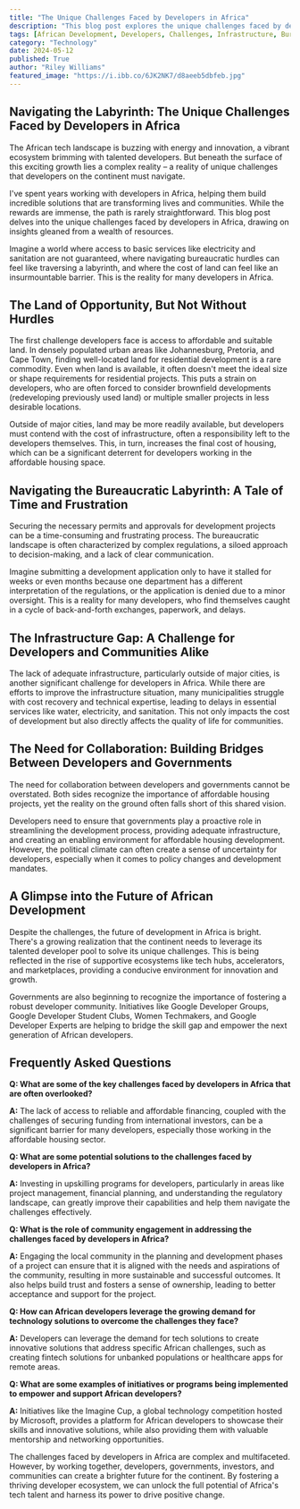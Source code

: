 ```yaml
---
title: "The Unique Challenges Faced by Developers in Africa"
description: "This blog post explores the unique challenges faced by developers in Africa, including land access, bureaucratic hurdles, and infrastructure gaps. It also highlights the potential solutions and the need for collaboration between developers, governments, and communities."
tags: [African Development, Developers, Challenges, Infrastructure, Bureaucracy, Land Access, Affordable Housing, Tech, Innovation, Community Engagement]
category: "Technology"
date: 2024-05-12
published: True
author: "Riley Williams"
featured_image: "https://i.ibb.co/6JK2NK7/d8aeeb5dbfeb.jpg"
---
```


## Navigating the Labyrinth: The Unique Challenges Faced by Developers in Africa

The African tech landscape is buzzing with energy and innovation, a vibrant ecosystem brimming with talented developers. But beneath the surface of this exciting growth lies a complex reality – a reality of unique challenges that developers on the continent must navigate.

I've spent years working with developers in Africa, helping them build incredible solutions that are transforming lives and communities. While the rewards are immense, the path is rarely straightforward. This blog post delves into the unique challenges faced by developers in Africa, drawing on insights gleaned from a wealth of resources. 

Imagine a world where access to basic services like electricity and sanitation are not guaranteed, where navigating bureaucratic hurdles can feel like traversing a labyrinth, and where the cost of land can feel like an insurmountable barrier.  This is the reality for many developers in Africa.

## The Land of Opportunity, But Not Without Hurdles

The first challenge developers face is access to affordable and suitable land. In densely populated urban areas like Johannesburg, Pretoria, and Cape Town, finding well-located land for residential development is a rare commodity. Even when land is available, it often doesn't meet the ideal size or shape requirements for residential projects. This puts a strain on developers, who are often forced to consider brownfield developments (redeveloping previously used land) or multiple smaller projects in less desirable locations.

Outside of major cities, land may be more readily available, but developers must contend with the cost of infrastructure, often a responsibility left to the developers themselves. This, in turn, increases the final cost of housing, which can be a significant deterrent for developers working in the affordable housing space.

## Navigating the Bureaucratic Labyrinth: A Tale of Time and Frustration

Securing the necessary permits and approvals for development projects can be a time-consuming and frustrating process.  The bureaucratic landscape is often characterized by complex regulations, a siloed approach to decision-making, and a lack of clear communication.  

Imagine submitting a development application only to have it stalled for weeks or even months because one department has a different interpretation of the regulations, or the application is denied due to a minor oversight. This is a reality for many developers, who find themselves caught in a cycle of back-and-forth exchanges, paperwork, and delays.

## The Infrastructure Gap: A Challenge for Developers and Communities Alike

The lack of adequate infrastructure, particularly outside of major cities, is another significant challenge for developers in Africa.  While there are efforts to improve the infrastructure situation, many municipalities struggle with cost recovery and technical expertise, leading to delays in essential services like water, electricity, and sanitation. This not only impacts the cost of development but also directly affects the quality of life for communities.

## The Need for Collaboration: Building Bridges Between Developers and Governments

The need for collaboration between developers and governments cannot be overstated.  Both sides recognize the importance of affordable housing projects, yet the reality on the ground often falls short of this shared vision.  

Developers need to ensure that governments play a proactive role in streamlining the development process, providing adequate infrastructure, and creating an enabling environment for affordable housing development.  However, the political climate can often create a sense of uncertainty for developers, especially when it comes to policy changes and development mandates.

##  A Glimpse into the Future of African Development

Despite the challenges, the future of development in Africa is bright.  There's a growing realization that the continent needs to leverage its talented developer pool to solve its unique challenges.  This is being reflected in the rise of supportive ecosystems like tech hubs, accelerators, and marketplaces, providing a conducive environment for innovation and growth.

Governments are also beginning to recognize the importance of fostering a robust developer community.  Initiatives like Google Developer Groups, Google Developer Student Clubs, Women Techmakers, and Google Developer Experts are helping to bridge the skill gap and empower the next generation of African developers.

##  Frequently Asked Questions

**Q: What are some of the key challenges faced by developers in Africa that are often overlooked?**

**A:**  The lack of access to reliable and affordable financing, coupled with the challenges of securing funding from international investors, can be a significant barrier for many developers, especially those working in the affordable housing sector.

**Q:  What are some potential solutions to the challenges faced by developers in Africa?**

**A:**  Investing in upskilling programs for developers, particularly in areas like project management, financial planning, and understanding the regulatory landscape, can greatly improve their capabilities and help them navigate the challenges effectively. 

**Q: What is the role of community engagement in addressing the challenges faced by developers in Africa?**

**A:**  Engaging the local community in the planning and development phases of a project can ensure that it is aligned with the needs and aspirations of the community, resulting in more sustainable and successful outcomes. It also helps build trust and fosters a sense of ownership, leading to better acceptance and support for the project.

**Q: How can African developers leverage the growing demand for technology solutions to overcome the challenges they face?**

**A:**  Developers can leverage the demand for tech solutions to create innovative solutions that address specific African challenges, such as creating fintech solutions for unbanked populations or healthcare apps for remote areas. 

**Q: What are some examples of initiatives or programs being implemented to empower and support African developers?**

**A:**  Initiatives like the Imagine Cup, a global technology competition hosted by Microsoft, provides a platform for African developers to showcase their skills and innovative solutions, while also providing them with valuable mentorship and networking opportunities.

The challenges faced by developers in Africa are complex and multifaceted.  However, by working together,  developers, governments, investors, and communities can create a brighter future for the continent.  By fostering a thriving developer ecosystem, we can unlock the full potential of Africa's tech talent and harness its power to drive positive change.

